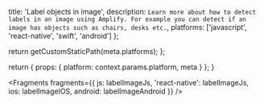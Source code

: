 
  title: 'Label objects in image',
  description: `Learn more about how to detect labels in an image using Amplify. For example you can detect if an image has objects such as chairs, desks etc.`,
  platforms: ['javascript', 'react-native', 'swift', 'android']
};

  return getCustomStaticPath(meta.platforms);
};

  return {
    props: {
      platform: context.params.platform,
      meta
    }
  };
}


<Fragments
  fragments={{
    js: labelImageJs,
    'react-native': labelImageJs,
    ios: labelImageIOS,
    android: labelImageAndroid
  }}
/>
